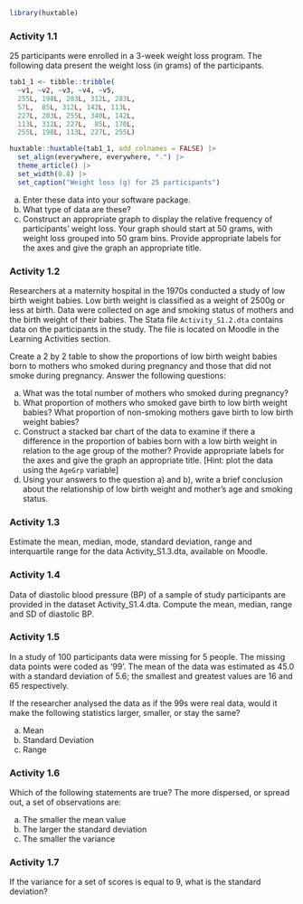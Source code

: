 ```r
library(huxtable)
```

### Activity 1.1 {-}

25 participants were enrolled in a 3-week weight loss program. The following data present the weight loss (in grams) of the participants.

```r
tab1_1 <- tibble::tribble(
  ~v1, ~v2, ~v3, ~v4, ~v5,
  255L, 198L, 283L, 312L, 283L,
  57L,  85L, 312L, 142L, 113L,
  227L, 283L, 255L, 340L, 142L,
  113L, 312L, 227L,  85L, 170L,
  255L, 198L, 113L, 227L, 255L)

huxtable::huxtable(tab1_1, add_colnames = FALSE) |>
  set_align(everywhere, everywhere, ".") |> 
  theme_article() |> 
  set_width(0.8) |> 
  set_caption("Weight loss (g) for 25 participants")
```

a) Enter these data into your software package.
b) What type of data are these?
c) Construct an appropriate graph to display the relative frequency of participants' weight loss. Your graph should start at 50 grams, with weight loss grouped into 50 gram bins. Provide appropriate labels for the axes and give the graph an appropriate title.

### Activity 1.2 {-}
Researchers at a maternity hospital in the 1970s conducted a study of low birth weight babies. Low birth weight is classified as a weight of 2500g or less at birth. Data were collected on age and smoking status of mothers and the birth weight of their babies. The Stata file `Activity_S1.2.dta` contains data on the participants in the study. The file is located on Moodle in the Learning Activities section.

Create a 2 by 2 table to show the proportions of low birth weight babies born to mothers who smoked during pregnancy and those that did not smoke during pregnancy. Answer the following questions:

a) What was the total number of mothers who smoked during pregnancy?
b) What proportion of mothers who smoked gave birth to low birth weight babies? What proportion of non-smoking mothers gave birth to low birth weight babies?
c) Construct a stacked bar chart of the data to examine if there a difference in the proportion of babies born with a low birth weight in relation to the age group of the mother? Provide appropriate labels for the axes and give the graph an appropriate title. [Hint: plot the data using the `AgeGrp` variable]
d) Using your answers to the question a) and b), write a brief conclusion about the relationship of low birth weight and mother’s age and smoking status.

### Activity 1.3 {-}
Estimate the mean, median, mode, standard deviation, range and interquartile range for the data Activity_S1.3.dta, available on Moodle.

### Activity 1.4 {-}
Data of diastolic blood pressure (BP) of a sample of study participants are provided in the dataset Activity_S1.4.dta. Compute the mean, median, range and SD of diastolic BP.

### Activity 1.5 {-}
In a study of 100 participants data were missing for 5 people. The missing data points were coded as ‘99’. The mean of the data was estimated as 45.0 with a standard deviation of 5.6; the smallest and greatest values are 16 and 65 respectively.

If the researcher analysed the data as if the 99s were real data, would it make the following statistics larger, smaller, or stay the same?

a) Mean 
b) Standard Deviation 
c) Range 

### Activity 1.6 {-}

Which of the following statements are true? The more dispersed, or spread out, a set of observations are:

a) The smaller the mean value
b) The larger the standard deviation
c) The smaller the variance

### Activity 1.7 {-}

If the variance for a set of scores is equal to 9, what is the standard deviation?
